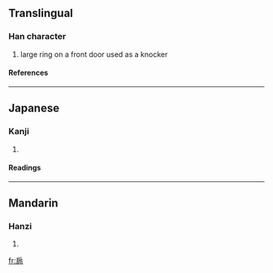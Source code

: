 ==Translingual==
===Han character===
{{Han char|rn=63|rad=戶|as=06|sn=10|four=|canj=竹尸竹月口 (HSHBR), 戈尸竹月口 (ISHBR)}}
# large ring on a front door used as a knocker
====References====
{{Han ref|kx=0416.080|dkj=11737|dj=0761.100|hdz=32263.010|uh=6244|ud=25156}}
----
==Japanese==
===Kanji===
{{ja-kanji|grade=|rs=戶06}}
# {{defn|Japanese}} 
====Readings====
{{ja-readings|on=[[しょう]] (shō)|kun=}}
----
==Mandarin==
===Hanzi===
{{cmn-hanzi|pin=[[shān]] (shan1), [[shǎng]] (shang3)|wg=shan<sup>1</sup>, shang<sup>3</sup>}}
# {{defn|Mandarin}}

[[fr:扄]]